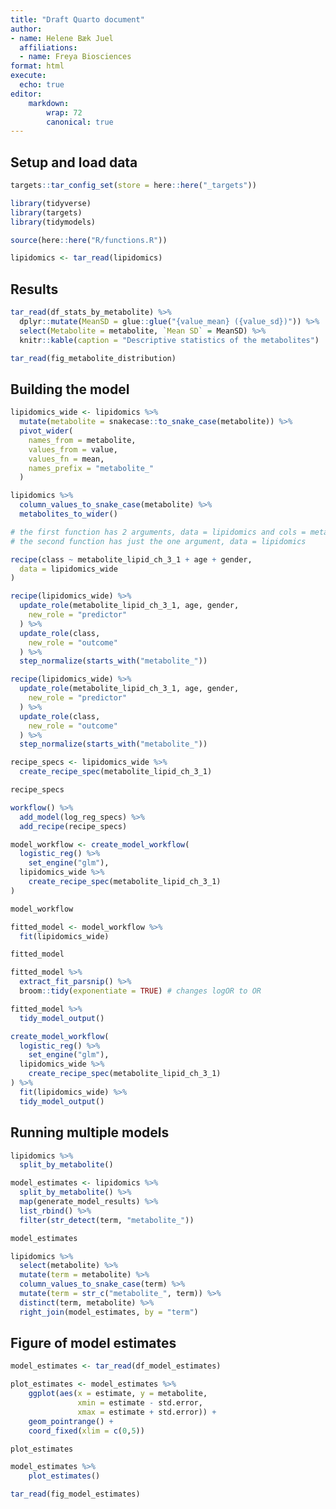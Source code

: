 ```yaml
---
title: "Draft Quarto document"
author: 
- name: Helene Bæk Juel
  affiliations: 
  - name: Freya Biosciences
format: html
execute:
  echo: true
editor:
    markdown:
        wrap: 72
        canonical: true
---
```


## Setup and load data

```r
targets::tar_config_set(store = here::here("_targets"))

library(tidyverse)
library(targets)
library(tidymodels)

source(here::here("R/functions.R"))

lipidomics <- tar_read(lipidomics)
```

## Results

```r
tar_read(df_stats_by_metabolite) %>%
  dplyr::mutate(MeanSD = glue::glue("{value_mean} ({value_sd})")) %>%
  select(Metabolite = metabolite, `Mean SD` = MeanSD) %>%
  knitr::kable(caption = "Descriptive statistics of the metabolites")
```

```r
tar_read(fig_metabolite_distribution)
```

## Building the model

```r
lipidomics_wide <- lipidomics %>%
  mutate(metabolite = snakecase::to_snake_case(metabolite)) %>%
  pivot_wider(
    names_from = metabolite,
    values_from = value,
    values_fn = mean,
    names_prefix = "metabolite_"
  )
```

```r
lipidomics %>%
  column_values_to_snake_case(metabolite) %>%
  metabolites_to_wider()

# the first function has 2 arguments, data = lipidomics and cols = metabolite.
# the second function has just the one argument, data = lipidomics
```

```r
recipe(class ~ metabolite_lipid_ch_3_1 + age + gender,
  data = lipidomics_wide
)
```

```r
recipe(lipidomics_wide) %>%
  update_role(metabolite_lipid_ch_3_1, age, gender,
    new_role = "predictor"
  ) %>%
  update_role(class,
    new_role = "outcome"
  ) %>%
  step_normalize(starts_with("metabolite_"))
```

```r
recipe(lipidomics_wide) %>%
  update_role(metabolite_lipid_ch_3_1, age, gender,
    new_role = "predictor"
  ) %>%
  update_role(class,
    new_role = "outcome"
  ) %>%
  step_normalize(starts_with("metabolite_"))
```

```r
recipe_specs <- lipidomics_wide %>%
  create_recipe_spec(metabolite_lipid_ch_3_1)

recipe_specs
```

```r
workflow() %>%
  add_model(log_reg_specs) %>%
  add_recipe(recipe_specs)
```

```r
model_workflow <- create_model_workflow(
  logistic_reg() %>%
    set_engine("glm"),
  lipidomics_wide %>%
    create_recipe_spec(metabolite_lipid_ch_3_1)
)

model_workflow
```

```r
fitted_model <- model_workflow %>%
  fit(lipidomics_wide)

fitted_model
```

```r
fitted_model %>%
  extract_fit_parsnip() %>%
  broom::tidy(exponentiate = TRUE) # changes logOR to OR
```

```r
fitted_model %>%
  tidy_model_output()
```

```r
create_model_workflow(
  logistic_reg() %>%
    set_engine("glm"),
  lipidomics_wide %>%
    create_recipe_spec(metabolite_lipid_ch_3_1)
) %>%
  fit(lipidomics_wide) %>%
  tidy_model_output()
```

## Running multiple models

```r
lipidomics %>%
  split_by_metabolite()
```

```r
model_estimates <- lipidomics %>%
  split_by_metabolite() %>%
  map(generate_model_results) %>%
  list_rbind() %>%
  filter(str_detect(term, "metabolite_"))

model_estimates
```

```r
lipidomics %>%
  select(metabolite) %>%
  mutate(term = metabolite) %>%
  column_values_to_snake_case(term) %>%
  mutate(term = str_c("metabolite_", term)) %>%
  distinct(term, metabolite) %>%
  right_join(model_estimates, by = "term")

```

## Figure of model estimates

```r
model_estimates <- tar_read(df_model_estimates)

```

```r
plot_estimates <- model_estimates %>% 
    ggplot(aes(x = estimate, y = metabolite, 
               xmin = estimate - std.error,
               xmax = estimate + std.error)) +
    geom_pointrange() +
    coord_fixed(xlim = c(0,5))

plot_estimates
```

```r
model_estimates %>% 
    plot_estimates()

```

```r
tar_read(fig_model_estimates)
```
